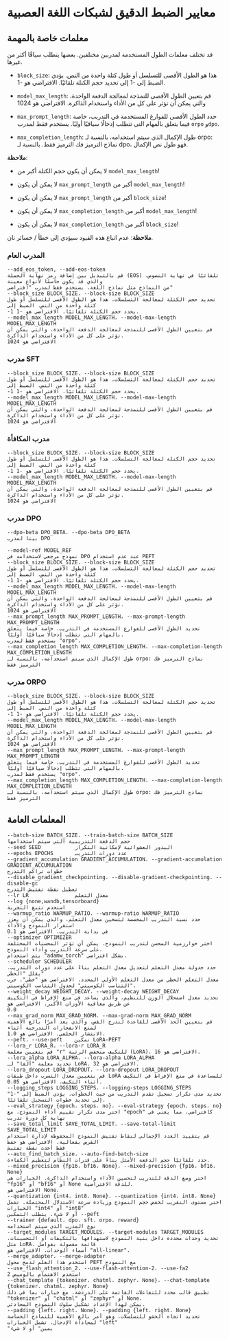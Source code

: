 # معايير الضبط الدقيق لشبكات اللغة العصبية

## معلمات خاصة بالمهمة

قد تختلف معلمات الطول المستخدمة لمدربين مختلفين. بعضها يتطلب سياقًا أكثر من غيرها.

- `block_size`: هذا هو الطول الأقصى للتسلسل أو طول كتلة واحدة من النص. يؤدي الضبط إلى -1 إلى تحديد حجم الكتلة تلقائيًا. الافتراضي هو -1.

- `model_max_length`: قم بتعيين الطول الأقصى للنمذجة لمعالجة الدفعة الواحدة، والتي يمكن أن تؤثر على كل من الأداء واستخدام الذاكرة. الافتراضي هو 1024

- `max_prompt_length`: حدد الطول الأقصى للفوارغ المستخدمة في التدريب، خاصة فيما يتعلق بالمهام التي تتطلب إدخالًا سياقيًا أوليًا. يستخدم فقط لمدرب `orpo` و`dpo`.

- `max_completion_length`: طول الإكمال الذي سيتم استخدامه، بالنسبة لـ orpo: نماذج الترميز فك الترميز فقط. بالنسبة لـ dpo، فهو طول نص الإكمال.

**ملاحظة**:

- لا يمكن أن يكون حجم الكتلة أكبر من `model_max_length`!

- لا يمكن أن يكون `max_prompt_length` أكبر من `model_max_length`!

- لا يمكن أن يكون `max_prompt_length` أكبر من `block_size`!

- لا يمكن أن يكون `max_completion_length` أكبر من `model_max_length`!

- لا يمكن أن يكون `max_completion_length` أكبر من `block_size`!

**ملاحظة**: عدم اتباع هذه القيود سيؤدي إلى خطأ / خسائر نان.

### المدرب العام

```
--add_eos_token, --add-eos-token
قم بالتبديل بين إضافة رمز نهاية الجملة (EOS) تلقائيًا في نهاية النصوص، والذي قد يكون حاسمًا لأنواع معينة
من النماذج مثل نماذج اللغة. يستخدم فقط لمدرب "افتراضي"
--block_size BLOCK_SIZE، --block-size BLOCK_SIZE
تحديد حجم الكتلة لمعالجة التسلسلات. هذا هو الطول الأقصى للتسلسل أو طول كتلة واحدة من النص. الضبط إلى
-1 يحدد حجم الكتلة تلقائيًا. الافتراضي هو -1.
--model_max_length MODEL_MAX_LENGTH، --model-max-length MODEL_MAX_LENGTH
قم بتعيين الطول الأقصى للنمذجة لمعالجة الدفعة الواحدة، والتي يمكن أن تؤثر على كل من الأداء واستخدام الذاكرة.
الافتراضي هو 1024
```

### مدرب SFT

```
--block_size BLOCK_SIZE، --block-size BLOCK_SIZE
تحديد حجم الكتلة لمعالجة التسلسلات. هذا هو الطول الأقصى للتسلسل أو طول كتلة واحدة من النص. الضبط إلى
-1 يحدد حجم الكتلة تلقائيًا. الافتراضي هو -1.
--model_max_length MODEL_MAX_LENGTH، --model-max-length MODEL_MAX_LENGTH
قم بتعيين الطول الأقصى للنمذجة لمعالجة الدفعة الواحدة، والتي يمكن أن تؤثر على كل من الأداء واستخدام الذاكرة.
الافتراضي هو 1024
```

### مدرب المكافأة

```
--block_size BLOCK_SIZE، --block-size BLOCK_SIZE
تحديد حجم الكتلة لمعالجة التسلسلات. هذا هو الطول الأقصى للتسلسل أو طول كتلة واحدة من النص. الضبط إلى
-1 يحدد حجم الكتلة تلقائيًا. الافتراضي هو -1.
--model_max_length MODEL_MAX_LENGTH، --model-max-length MODEL_MAX_LENGTH
قم بتعيين الطول الأقصى للنمذجة لمعالجة الدفعة الواحدة، والتي يمكن أن تؤثر على كل من الأداء واستخدام الذاكرة.
الافتراضي هو 1024
```

### مدرب DPO

```
--dpo-beta DPO_BETA، --dpo-beta DPO_BETA
بيتا لمدرب DPO

--model-ref MODEL_REF
نموذج مرجعي لاستخدامه في DPO عند عدم استخدام PEFT
--block_size BLOCK_SIZE، --block-size BLOCK_SIZE
تحديد حجم الكتلة لمعالجة التسلسلات. هذا هو الطول الأقصى للتسلسل أو طول كتلة واحدة من النص. الضبط إلى
-1 يحدد حجم الكتلة تلقائيًا. الافتراضي هو -1.
--model_max_length MODEL_MAX_LENGTH، --model-max-length MODEL_MAX_LENGTH
قم بتعيين الطول الأقصى للنمذجة لمعالجة الدفعة الواحدة، والتي يمكن أن تؤثر على كل من الأداء واستخدام الذاكرة.
الافتراضي هو 1024
--max_prompt_length MAX_PROMPT_LENGTH، --max-prompt-length MAX_PROMPT_LENGTH
تحديد الطول الأقصى للفوارغ المستخدمة في التدريب، خاصة فيما يتعلق بالمهام التي تتطلب إدخالًا سياقيًا أوليًا.
يستخدم فقط لمدرب "orpo".
--max_completion_length MAX_COMPLETION_LENGTH، --max-completion-length MAX_COMPLETION_LENGTH
طول الإكمال الذي سيتم استخدامه، بالنسبة لـ orpo: نماذج الترميز فك الترميز فقط
```

### مدرب ORPO

```
--block_size BLOCK_SIZE، --block-size BLOCK_SIZE
تحديد حجم الكتلة لمعالجة التسلسلات. هذا هو الطول الأقصى للتسلسل أو طول كتلة واحدة من النص. الضبط إلى
-1 يحدد حجم الكتلة تلقائيًا. الافتراضي هو -1.
--model_max_length MODEL_MAX_LENGTH، --model-max-length MODEL_MAX_LENGTH
قم بتعيين الطول الأقصى للنمذجة لمعالجة الدفعة الواحدة، والتي يمكن أن تؤثر على كل من الأداء واستخدام الذاكرة.
الافتراضي هو 1024
--max_prompt_length MAX_PROMPT_LENGTH، --max-prompt-length MAX_PROMPT_LENGTH
تحديد الطول الأقصى للفوارغ المستخدمة في التدريب، خاصة فيما يتعلق بالمهام التي تتطلب إدخالًا سياقيًا أوليًا.
يستخدم فقط لمدرب "orpo".
--max_completion_length MAX_COMPLETION_LENGTH، --max-completion-length MAX_COMPLETION_LENGTH
طول الإكمال الذي سيتم استخدامه، بالنسبة لـ orpo: نماذج الترميز فك الترميز فقط
```

## المعلمات العامة

```
--batch-size BATCH_SIZE، --train-batch-size BATCH_SIZE
حجم الدفعة التدريبية التي سيتم استخدامها
--seed SEED           البذور العشوائية لإمكانية التكرار
--epochs EPOCHS       عدد دورات التدريب
--gradient_accumulation GRADIENT_ACCUMULATION، --gradient-accumulation GRADIENT_ACCUMULATION
خطوات تراكم التدرج
--disable_gradient_checkpointing، --disable-gradient-checkpointing، --disable-gc
تعطيل نقطة تفتيش التدرج
--lr LR               معدل التعلم
--log {none,wandb,tensorboard}
استخدم تتبع التجربة
--warmup_ratio WARMUP_RATIO، --warmup-ratio WARMUP_RATIO
حدد نسبة التدريب المخصصة لتسخين معدل التعلم، والذي يمكن أن يعزز استقرار النموذج والأداء
في بداية التدريب. الافتراضي هو 0.1
--optimizer OPTIMIZER
اختر خوارزمية المحسن لتدريب النموذج. يمكن أن تؤثر المحسنات المختلفة على سرعة التدريب وأداء النموذج.
يتم استخدام "adamw_torch" بشكل افتراضي.
--scheduler SCHEDULER
حدد جدولة معدل التعلم لتعديل معدل التعلم بناءً على عدد دورات التدريب. يقلل "الخطي"
معدل التعلم الخطي من معدل التعلم الأولي المحدد. الافتراضي هو "خطي". جرب "التناسب الكوسيني" لجدول التناسب الكوسيني.
--weight_decay WEIGHT_DECAY، --weight-decay WEIGHT_DECAY
تحديد معدل اضمحلال الوزن للتنظيم، والذي يساعد في منع الإفراط في التكييف عن طريق معاقبة الأوزان الأكبر. الافتراضي هو
0.0
--max_grad_norm MAX_GRAD_NORM، --max-grad-norm MAX_GRAD_NORM
قم بتعيين الحد الأقصى للقاعدة لتدرج القص، والذي يعد أمرًا بالغ الأهمية لمنع الانفجارات التدرجية أثناء
الانتشار الخلفي. الافتراضي هو 1.0.
--peft، --use-peft    تمكين LoRA-PEFT
--lora_r LORA_R، --lora-r LORA_R
قم بتعيين معلمة "r" للتكيف منخفض الرتبة (LoRA). الافتراضي هو 16.
--lora_alpha LORA_ALPHA، --lora-alpha LORA_ALPHA
تحديد معلمة "ألفا" لـ LoRA. الافتراضي هو 32.
--lora_dropout LORA_DROPOUT، --lora-dropout LORA_DROPOUT
قم بتعيين معدل التسرب داخل طبقات LoRA للمساعدة في منع الإفراط في التكيف أثناء التكيف. الافتراضي هو 0.05.
--logging_steps LOGGING_STEPS، --logging-steps LOGGING_STEPS
تحديد مدى تكرار تسجيل تقدم التدريب من حيث الخطوات. يؤدي الضبط إلى "-1" إلى تحديد خطوات التسجيل تلقائيًا.
--eval_strategy {epoch، steps، no}، --eval-strategy {epoch، steps، no}
اختر مدى تكرار تقييم أداء النموذج، مع "epoch" كافتراضي، مما يعني في نهاية كل دورة تدريب
--save_total_limit SAVE_TOTAL_LIMIT، --save-total-limit SAVE_TOTAL_LIMIT
قم بتقييد العدد الإجمالي لنقاط تفتيش النموذج المحفوظة لإدارة استخدام القرص بفعالية. الافتراضي هو حفظ
فقط أحدث نقطة تفتيش
--auto_find_batch_size، --auto-find-batch-size
حدد تلقائيًا حجم الدفعة الأمثل بناءً على قدرات النظام لتعظيم الكفاءة.
--mixed_precision {fp16، bf16، None}، --mixed-precision {fp16، bf16، None}
اختر وضع الدقة للتدريب لتحسين الأداء واستخدام الذاكرة. الخيارات هي "fp16" أو "bf16" أو None للدقة الافتراضية.
الافتراضي هو None.
--quantization {int4، int8، None}، --quantization {int4، int8، None}
اختر مستوى التقريب لخفض حجم النموذج وزيادة سرعة الاستدلال المحتملة. تشمل الخيارات "int4" أو "int8"
أو لا شيء. يتطلب التمكين --peft
--trainer {default، dpo، sft، orpo، reward}
نوع المدرب الذي سيتم استخدامه
--target_modules TARGET_MODULES، --target-modules TARGET_MODULES
تحديد وحدات محددة داخل بنية النموذج لاستهدافها بالتكيفات أو التحسينات، مثل LoRA. قائمة مفصولة بفواصل
أسماء الوحدات. الافتراضي هو "all-linear".
--merge_adapter، --merge-adapter
استخدم هذا العلم لدمج محول PEFT مع النموذج
--use_flash_attention_2، --use-flash-attention-2، --use-fa2
استخدم الاهتمام بالوميض 2
--chat_template {tokenizer، chatml، zephyr، None}، --chat-template {tokenizer، chatml، zephyr، None}
تطبيق قالب محدد للتفاعلات القائمة على الدردشة، مع خيارات بما في ذلك "tokenizer" أو "chatml" أو "zephyr" أو None.
يمكن لهذا الإعداد تشكيل سلوك النموذج المحادثي.
--padding {left، right، None}، --padding {left، right، None}
تحديد اتجاه الحشو للتسلسلات، وهو أمر بالغ الأهمية للنماذج الحساسة لمحاذاة الإدخال. تشمل الخيارات "left"
"يمين" أو لا شيء
```